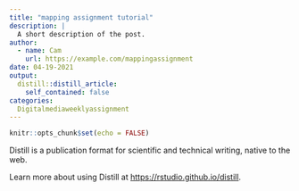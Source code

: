 ```yaml
---
title: "mapping assignment tutorial"
description: |
  A short description of the post.
author:
  - name: Cam
    url: https://example.com/mappingassignment 
date: 04-19-2021
output:
  distill::distill_article:
    self_contained: false
categories: 
  Digitalmediaweeklyassignment
---
```


```r
knitr::opts_chunk$set(echo = FALSE)
```

Distill is a publication format for scientific and technical writing, native to the web.

Learn more about using Distill at <https://rstudio.github.io/distill>.
